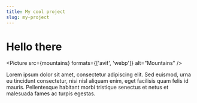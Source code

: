 ```yaml
---
title: My cool project
slug: my-project
---
```



# Hello there

<Picture src={mountains} formats={['avif', 'webp']} alt="Mountains" />

Lorem ipsum dolor sit amet, consectetur adipiscing elit. Sed euismod, urna eu tincidunt consectetur, nisi nisl aliquam enim, eget facilisis quam felis id mauris. Pellentesque habitant morbi tristique senectus et netus et malesuada fames ac turpis egestas.
